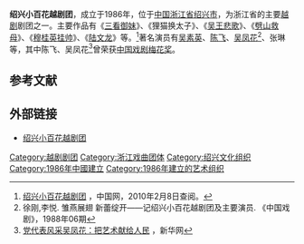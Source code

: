 '''绍兴小百花越剧团'''，成立于1986年，位于[[中国|中国]][[浙江省|浙江省]][[绍兴市|绍兴市]]，为浙江省的主要[[越剧|越剧]]剧团之一。主要作品有《[[三看御妹|三看御妹]]》、《狸猫换太子》、《[[吴王悲歌|吴王悲歌]]》、《[[劈山救母|劈山救母]]》、《[[穆桂英挂帅|穆桂英挂帅]]》、《[[陆文龙|陆文龙]]》等。<ref>[http://www.china.com.cn/aboutchina/zhuanti/zgyj/2009-03/02/content_17358769.htm 绍兴小百花越剧团] {{Wayback|url=http://www.china.com.cn/aboutchina/zhuanti/zgyj/2009-03/02/content_17358769.htm |date=20110311185333 }}，中国网，2010年2月8日查阅。</ref>著名演员有[[吴素英|吴素英]]、[[陈飞|陈飞]]、[[吴凤花|吴凤花]]<ref>徐刚,李悦. 雏燕展翅 新蕾绽开——记绍兴小百花越剧团及主要演员. 《中国戏剧》，1988年06期</ref>、张琳等，其中陈飞、吴凤花<ref>[http://www.zj.xinhuanet.com/website/2007-10/21/content_11735637.htm 党代表风采吴凤花：把艺术献给人民] {{Wayback|url=http://www.zj.xinhuanet.com/website/2007-10/21/content_11735637.htm |date=20120511020849 }}，新华网</ref>曾荣获[[中国戏剧梅花奖|中国戏剧梅花奖]]。

== 参考文献 ==
<references/>

== 外部链接 ==
*[https://web.archive.org/web/20100616163945/http://www.sxxbh.com/ 绍兴小百花越剧团]

[[Category:越剧剧团|Category:越剧剧团]]
[[Category:浙江戏曲团体|Category:浙江戏曲团体]]
[[Category:绍兴文化组织|Category:绍兴文化组织]]
[[Category:1986年中國建立|Category:1986年中國建立]]
[[Category:1986年建立的艺术组织|Category:1986年建立的艺术组织]]